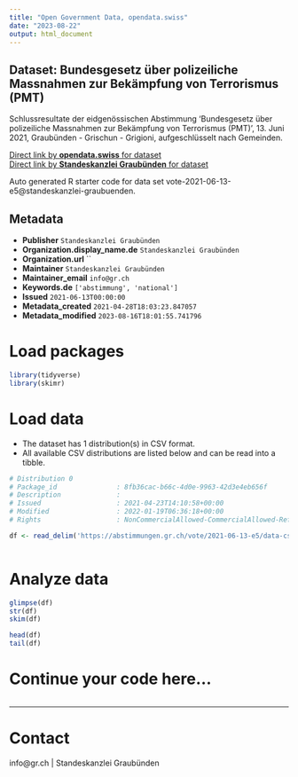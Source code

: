 ```yaml
---
title: "Open Government Data, opendata.swiss"
date: "2023-08-22"
output: html_document
---
```


## Dataset: Bundesgesetz über polizeiliche Massnahmen zur Bekämpfung von Terrorismus (PMT)

Schlussresultate der eidgenössischen Abstimmung 'Bundesgesetz über polizeiliche Massnahmen zur Bekämpfung von Terrorismus (PMT)', 13. Juni 2021, Graubünden - Grischun - Grigioni, aufgeschlüsselt nach Gemeinden.

[Direct link by **opendata.swiss** for dataset](https://opendata.swiss/de/dataset/bundesgesetz-uber-polizeiliche-massnahmen-zur-bekampfung-von-terrorismus-pmt)<br>
[Direct link by **Standeskanzlei Graubünden** for dataset](https://abstimmungen.gr.ch/vote/2021-06-13-e5/data)

Auto generated R starter code for data set vote-2021-06-13-e5@standeskanzlei-graubuenden.

## Metadata

- **Publisher** `Standeskanzlei Graubünden`
- **Organization.display_name.de** `Standeskanzlei Graubünden`
- **Organization.url** ``
- **Maintainer** `Standeskanzlei Graubünden`
- **Maintainer_email** `info@gr.ch`
- **Keywords.de** `['abstimmung', 'national']`
- **Issued** `2021-06-13T00:00:00`
- **Metadata_created** `2021-04-28T18:03:23.847057`
- **Metadata_modified** `2023-08-16T18:01:55.741796`


# Load packages

```r

library(tidyverse)
library(skimr)

```

# Load data

-   The dataset has 1 distribution(s) in CSV format.
-   All available CSV distributions are listed below and can be read into a tibble.

```r

# Distribution 0
# Package_id               : 8fb36cac-b66c-4d0e-9963-42d3e4eb656f
# Description              : 
# Issued                   : 2021-04-23T14:10:58+00:00
# Modified                 : 2022-01-19T06:36:18+00:00
# Rights                   : NonCommercialAllowed-CommercialAllowed-ReferenceRequired

df <- read_delim('https://abstimmungen.gr.ch/vote/2021-06-13-e5/data-csv')



```

# Analyze data

```r

glimpse(df)
str(df)
skim(df)

head(df)
tail(df)

```

# Continue your code here...

```r

```

------------------------------------------------------------------------

# Contact

info@gr.ch | Standeskanzlei Graubünden
